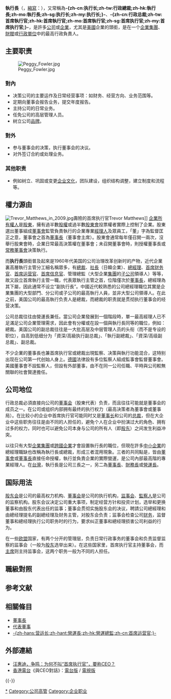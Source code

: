 {{unreferenced|time=2018-10-27T06:40:07+00:00}}
{{noteTA
|T=zh-cn:首席执行官;zh-hk:行政總裁;zh-tw:執行長;zh-mo:行政總裁;zh-sg:行政总裁;zh-my:行政总裁;
|1=zh-cn:首席执行官;zh-hk:行政總裁;zh-tw:執行長;zh-mo:行政總裁;zh-sg:行政总裁;zh-my:行政总裁;
|2=zh-hans:财务长;zh-hant:財務長;zh-cn:首席财务官;zh-hk:財務總監;zh-tw:財務長;zh-mo:財務總監;
|3=zh-hans:营运长;zh-hant:營運長;zh-hk:營運總監;zh-cn:首席运营官;
|4=zh-hans:资讯长;zh-hant:資訊長;zh-hk:資訊總監;zh-cn:首席信息官;zh-tw:資訊長;
}}
{{各地漢字名
 | 名詞 = 執行長
 | 圖像 = 
 | 說明 = <!-- 圖檔說明，將隨條目語言變種進行字詞轉換 -->
 |tw = 執行長
 |hk = 行政總裁
 |sg = 行政总裁
 |cn = 首席执行官
 |where=日本、韓國
 |other= 最高經營責任者
 |navbar =
 |display = infobox
}}
'''執行長'''（{{lang-en|chief executive officer}}，[[縮寫|縮寫]]：{{lang|en|'''CEO'''}}），又常稱為'''-{zh-cn:执行长;zh-tw:行政總裁;zh-hk:執行長;zh-mo:執行長;zh-sg:执行长;zh-my:执行长;}-'''、'''-{zh-cn:行政总裁;zh-tw:首席執行官;zh-hk:首席執行官;zh-mo:首席執行官;zh-sg:首席执行官;zh-my:首席执行官;}-'''，是許多[[公司|公司]]或[[企業|企業]]，尤其是[[美國|美國]]企業的頭銜，是在一个[[企業集團|企業集團]]、[[財閥|財閥]]或[[行政|行政]][[單位_(社會組織)|單位]]中的最高行政負責人。

== 主要职责 ==
[[File:Peggy_Fowler.jpg|thumb]]

=== 對內 ===
* 决策公司的主要运作及日常经营事项：如财务、经营方向、业务范围等。
* 定期向董事会报告业务，提交年度报告。
* 主持公司的日常业务。
* 任免公司的高层管理人员。
* 树立公司[[品牌|品牌]]。

=== 對外 ===
* 参与董事会的决策，执行董事会的决议。
* 对外签订合約或处理业务。

=== 其他职责 ===
* 例如树立、巩固或变更[[企业文化|企业文化]]，团队建设，组织结构调整，建立制度和流程等。

== 權力源由 ==
[[File:Trevor_Matthews_in_2009.jpg|thumb]]壽險的首席执行官Trevor Matthews]]
[[企業|企業]][[所有權人|所有權人]]是[[股東|股東]]，擁有過半數[[股權|股權]]或過半數[[股東會|股東會]]投票權者實際上控制了企業。股東選出董事組成[[董事會|董事會]]監管負責執行的企業專業[[經理|經理人]]及眾員工，「董」字為監督匡正之意，董事會之首為[[董事長|董事長]]（董事會主席）。股東會通常每年僅召開一兩次，沒舉行股東會時，企業日常最高決策權在董事會；未召開董事會時，則授權董事長或[[常務董事|常務董事會]]決策執行。

而'''执行長'''頭銜普及起來是1960年代美国的公司治理改革创新时的产物，近代企業裏高層執行主管分工細名稱眾多，有[[總裁|總裁]]、[[社長|社長]]（日韓企業）、[[總經理|總經理]]、[[首席财务官|首席财务官]]、[[首席运营官|首席运营官]]、[[首席信息官|首席信息官]]、管理總監（大型企業[[集團|集團]]的[[子公司|子公司]]領導人）等等，故又設立首席執行主管一職，代表眾執行主管之首，位階僅次於[[董事長|董事長]]，總經理為其下屬，因此通常不设立“副执行長”。中國近代較熟悉的公司總經理職位其實是企業集團的大型部門、分公司或子公司的最高執行人員，並非大型公司領導人。在此之前，美国公司的最高執行负责人是總裁，而總裁的职责就是贯彻执行董事会的经营决策。

公司总裁往往由營運長兼任。當公司企業發展到一個階段時，單一最高經理人已不足滿足公司企業管理需求，因此會有分權或在設一個與執行長同等的職位，例如：總裁。美国公司的副总裁往往是一大批高层及中层管理人员的头衔（而不是专设的职位），自高到低细分为「資深/高級执行副总裁」、「執行副總裁」、「資深/高级副总裁」、副总裁。

不少企業的董事長也兼首席执行官或總裁出現監察、决策與執行功能混合，这特别出现在公司第一代创始人身上。[[德國|德國]]法律設有多位監察人組成監事會監督董事會。美國董事會不設監察人，但設有外部董事，由不在同一公司任職、平時與公司較無關聯的社會賢達擔任。

== 公司地位 ==
行政总裁必須直接向公司的[[董事会|董事会]]（股東代表）负责，而且往往可能就是董事会的成员之一。在公司或组织内部拥有最终的执行权力（最高決策者為董事會或董事局）。在比较小的企业中首席执行官可能同时又是[[董事长|董事长]]和公司的[[总裁|总裁]]，但在大企业中这些职务往往是由不同的人担任的，避免个人在企业中扮演过大的角色、拥有过多的权力，同时也可以避免公司本身与公司的所有人（即[[股东|股东]]）之间发生利益冲突。

以往只有大型[[企業集團|企業集團]]或[[跨國公司|跨國企業]]才會設置執行長的職位，但現在許多[[中小企業|中小企業]]的總經理職缺也改稱為執行長或總裁，形成三者混用現象。三者的共同點是，皆由[[董事會|董事會]]或[[董事長|董事長]]直接任命授權，執行並負責企業的實際營運，是公司內部最高階的專業經理人。在[[台灣|台灣]]，執行長是公司三長之一，另二為[[董事長|董事長]]、[[財務長|財務長]]或[[營運長|營運長]]。

== 国际用法 ==
[[股东会|股东会]]是公司的最高权力机构、[[董事会|董事会]]是公司的执行机构，[[监事会|监事会]]、[[監察人|監察人]]是公司的监察机构。股东会议决定公司重大事项，制定经营方针和投资计划，选举和更换董事和由股东代表出任的监事；董事会贯彻实施股东会的决议，聘請公司總經理和由總经理提名的副總经理及财务主管，对股东会负责；监事会检查公司[[财务管理|财务]]，监督董事和總经理执行公司职务时的行为，要求纠正董事和總经理损害公司利益的行为。

在一些[[欧盟|欧盟]]国家，有两个分开的管理层，负责日常行政事务的董事会和负责监督监察的监事会（一般为[[股东|股东]]选举出来）。在这些国家里，首席执行官主持董事会，而[[主席|主席]]则主持监事会，这两个职务一般为不同的人担任。

== 職級對照 ==
{{職級對照表}}

== 参考文献 ==
<div class="references-small">
<references />
</div>

== 相關條目 ==
* [[董事長|董事長]]
* [[代表董事|代表董事]]
* [[首席运营官|-{zh-hans:营运长;zh-hant:營運長;zh-hk:營運總監;zh-cn:首席运营官;}-]]

== 外部連結 ==
* [http://www.people.com.cn/GB/guandian/30/20020903/813911.html 汪惠迪，争鸣：为何不叫“首席执行官”，要称CEO？] {{Wayback|url=http://www.people.com.cn/GB/guandian/30/20020903/813911.html |date=20200522130316 }}
* [[香港電台|香港電台]]《與CEO對話》：[http://www.rthk.org.hk/rthk/program_archive.cgi?progdir=radio1/talkingtoceos&event_name=%BBP+CEO+%B9%EF+%B8%DC+%A2w+%B7s+%A5%40+%AC%F6+CEO+%AFS+%BF%E8 電台版] {{Wayback|url=http://www.rthk.org.hk/rthk/program_archive.cgi?progdir=radio1%2Ftalkingtoceos&event_name=%BBP+CEO+%B9%EF+%B8%DC+%A2w+%B7s+%A5%40+%AC%F6+CEO+%AFS+%BF%E8 |date=20160304195141 }} / [http://www.rthk.org.hk/rthk/program_archive.cgi?progdir=tv/ceo&event_name=%BBP+CEO+%B9%EF+%B8%DC 電視版] {{Wayback|url=http://www.rthk.org.hk/rthk/program_archive.cgi?progdir=tv%2Fceo&event_name=%BBP+CEO+%B9%EF+%B8%DC |date=20110625232432 }}

{{-}} 
{{公司头衔}}
[[Category:首席執行官|*]]
[[Category:公司高管|Category:公司高管]]
[[Category:企业职业|Category:企业职业]]